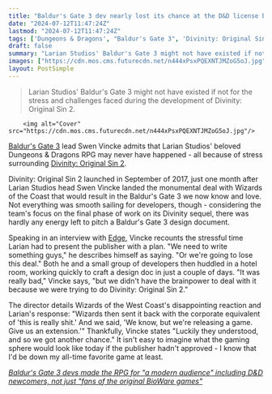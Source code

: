 ```yaml
---
title: "Baldur's Gate 3 dev nearly lost its chance at the D&D license because its previous RPG meant its pitch to Wizards of the Coast was 'really s***'"
date: "2024-07-12T11:47:24Z"
lastmod: "2024-07-12T11:47:24Z"
tags: ['Dungeons & Dragons', "Baldur's Gate 3", 'Divinity: Original Sin 2', 'Edge', 'Wizards of the West Coast']
draft: false
summary: "Larian Studios' Baldur's Gate 3 might not have existed if not for the stress and challenges faced during the development of Divinity: Original Sin 2."
images: ["https://cdn.mos.cms.futurecdn.net/n444xPsxPQEXNTJMZoG5oJ.jpg"]
layout: PostSimple
---
```

> Larian Studios' Baldur's Gate 3 might not have existed if not for the stress and challenges faced during the development of Divinity: Original Sin 2.


        <img alt="Cover" src="https://cdn.mos.cms.futurecdn.net/n444xPsxPQEXNTJMZoG5oJ.jpg"/>
        
[<u>Baldur's Gate 3</u>](https://www.gamesradar.com/baldurs-gate-3-guide/) lead Swen Vincke admits that Larian Studios' beloved Dungeons & Dragons RPG may never have happened - all because of stress surrounding [<u>Divinity: Original Sin 2</u>](https://www.gamesradar.com/divinity-original-sin-2/).

Divinity: Original Sin 2 launched in September of 2017, just one month after Larian Studios head Swen Vincke landed the monumental deal with Wizards of the Coast that would result in the Baldur's Gate 3 we now know and love. Not everything was smooth sailing for developers, though - considering the team's focus on the final phase of work on its Divinity sequel, there was hardly any energy left to pitch a Baldur's Gate 3 design document.

Speaking in an interview with [<u>Edge</u>](https://www.gamesradar.com/edge/), Vincke recounts the stressful time Larian had to present the publisher with a plan. "We need to write something guys," he describes himself as saying. "Or we're going to lose this deal." Both he and a small group of developers then huddled in a hotel room, working quickly to craft a design doc in just a couple of days. "It was really bad," Vincke says, "but we didn't have the brainpower to deal with it because we were trying to do Divinity: Original Sin 2."

The director details Wizards of the West Coast's disappointing reaction and Larian's response: "Wizards then sent it back with the corporate equivalent of 'this is really shit.' And we said, 'We know, but we're releasing a game. Give us an extension.'" Thankfully, Vincke states "Luckily they understood, and so we got another chance." It isn't easy to imagine what the gaming sphere would look like today if the publisher hadn't approved - I know that I'd be down my all-time favorite game at least.

[<u><em>Baldur's Gate 3 devs made the RPG for "a modern audience" including D&amp;D newcomers, not just "fans of the original BioWare games"</em></u>](https://www.gamesradar.com/games/baldur-s-gate/baldurs-gate-3-devs-made-the-rpg-for-a-modern-audience-including-dandd-newcomers-not-just-fans-of-the-original-bioware-games/)
        